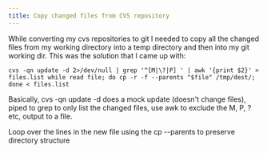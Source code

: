 ```yaml
---
title: Copy changed files from CVS repository
---
```

While converting my cvs repositories to git I needed to copy all the changed files from my working directory into a temp directory and then into my git working dir. This was the solution that I came up with:  

```
cvs -qn update -d 2>/dev/null | grep '^[M|\?|P] ' | awk '{print $2}' > files.list while read file; do cp -r -f --parents "$file" /tmp/dest/; done < files.list
```

Basically, cvs -qn update -d does a mock update (doesn't change files), piped to grep to only list the changed files, use awk to exclude the M, P, ? etc, output to a file.  

Loop over the lines in the new file using the cp --parents to preserve directory structure  

